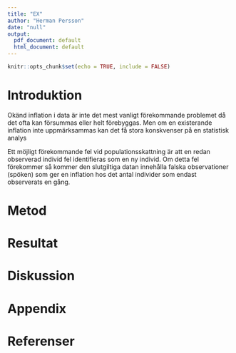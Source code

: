 ```yaml
---
title: "EX"
author: "Herman Persson"
date: "null"
output:
  pdf_document: default
  html_document: default
---
```


```r
knitr::opts_chunk$set(echo = TRUE, include = FALSE)
```

# Introduktion

Okänd inflation i data är inte det mest vanligt förekommande problemet då det ofta kan försummas eller helt förebyggas. Men om en existerande inflation inte uppmärksammas kan det få stora konskvenser på en statistisk analys

Ett möjligt förekommande fel vid populationsskattning är att en redan observerad individ fel identifieras som en ny individ. Om detta fel förekommer så kommer den slutgiltiga datan innehålla falska observationer (spöken) som ger en inflation hos det antal individer som endast observerats en gång. 

# Metod




# Resultat 

# Diskussion

# Appendix

# Referenser
